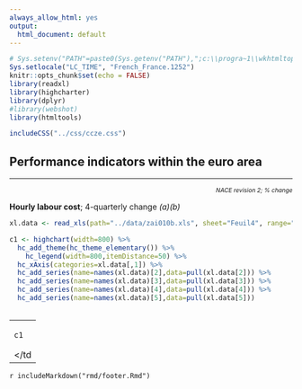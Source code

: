 ```yaml
---
always_allow_html: yes
output:
  html_document: default
---
```


```r
# Sys.setenv("PATH"=paste0(Sys.getenv("PATH"),";c:\\progra~1\\wkhtmltopdf\\bin"))
Sys.setlocale("LC_TIME", "French_France.1252")
knitr::opts_chunk$set(echo = FALSE)
library(readxl)
library(highcharter)
library(dplyr)
#library(webshot)
library(htmltools)
```
```r
includeCSS("../css/ccze.css")

```

## Performance indicators within the euro area

***
<p style="text-align: right; font-size:75%;">*NACE revision 2; % change*</p>
<p class="titlechart">**Hourly labour cost**; 4-quarterly change *(a)(b)*</p>

```r

xl.data <- read_xls(path="../data/zai010b.xls", sheet="Feuil4", range="A2:E34")

c1 <- highchart(width=800) %>%
  hc_add_theme(hc_theme_elementary()) %>%
    hc_legend(width=800,itemDistance=50) %>%
  hc_xAxis(categories=xl.data[,1]) %>%
  hc_add_series(name=names(xl.data)[2],data=pull(xl.data[2])) %>%
  hc_add_series(name=names(xl.data)[3],data=pull(xl.data[3])) %>%
  hc_add_series(name=names(xl.data)[4],data=pull(xl.data[4])) %>%
  hc_add_series(name=names(xl.data)[5],data=pull(xl.data[5]))
  
```

<table><tr><td width="100%">

```r
c1
```

</td</tr></table>


`r includeMarkdown("rmd/footer.Rmd")`



